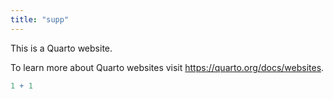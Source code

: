 ```yaml
---
title: "supp"
---
```


This is a Quarto website.

To learn more about Quarto websites visit <https://quarto.org/docs/websites>.

```r
1 + 1
```
